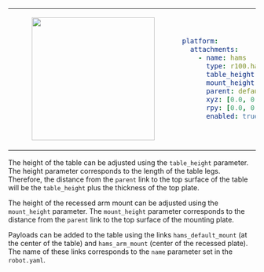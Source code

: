 <table>
<tr>
<td>
<center>
<figure>
    <img src={require("./img/hams.png").default} width="250" />
</figure>
</center>
</td>
<td>

```yaml
platform:
  attachments:
    - name: hams
      type: r100.hams
      table_height: 0.6
      mount_height: 0.3
      parent: default_mount
      xyz: [0.0, 0.0, 0.0]
      rpy: [0.0, 0.0, 0.0]
      enabled: true
```
</td>
</tr>
</table>

The height of the table can be adjusted using the `table_height` parameter. The height parameter corresponds to the length of the table legs. Therefore, the distance from the `parent` link to the top surface of the table will be the `table_height` plus the thickness of the top plate.

The height of the recessed arm mount can be adjusted using the `mount_height` parameter. The `mount_height` parameter corresponds to the distance from the `parent` link to the top surface of the mounting plate.

Payloads can be added to the table using the links `hams_default_mount` (at the center of the table) and `hams_arm_mount` (center of the recessed plate). The name of these links corresponds to the `name` parameter set in the `robot.yaml`.
